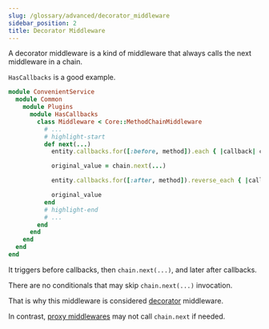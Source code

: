 ```yaml
---
slug: /glossary/advanced/decorator_middleware
sidebar_position: 2
title: Decorator Middleware
---
```


A decorator middleware is a kind of middleware that always calls the next middleware in a chain.

`HasCallbacks` is a good example.

```ruby
module ConvenientService
  module Common
    module Plugins
      module HasCallbacks
        class Middleware < Core::MethodChainMiddleware
          # ...
          # highlight-start
          def next(...)
            entity.callbacks.for([:before, method]).each { |callback| callback.call_in_context(entity) }

            original_value = chain.next(...)

            entity.callbacks.for([:after, method]).reverse_each { |callback| callback.call_in_context(entity, original_value) }

            original_value
          end
          # highlight-end
          # ...
        end
      end
    end
  end
end
```

It triggers before callbacks, then `chain.next(...)`, and later after callbacks.

There are no conditionals that may skip `chain.next(...)` invocation.

That is why this middleware is considered [decorator](https://refactoring.guru/design-patterns/decorator) middleware.

In contrast, [proxy middlewares](/glossary/advanced/proxy_middleware) may not call `chain.next` if needed.


